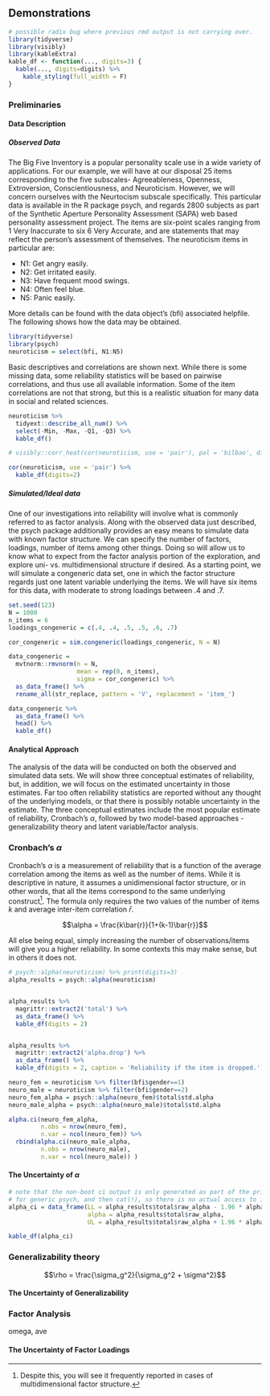 ## Demonstrations

```r
# possible radix bug where previous rmd output is not carrying over.
library(tidyverse)
library(visibly)
library(kableExtra)
kable_df <- function(..., digits=3) {
  kable(..., digits=digits) %>% 
    kable_styling(full_width = F)
}
```

### Preliminaries

#### Data Description

##### Observed Data

The Big Five Inventory is a popular personality scale use in a wide variety of applications. For our example, we will have at our disposal 25 items corresponding to the five subscales- Agreeableness, Openness, Extroversion, Conscientiousness, and Neuroticism.  However, we will concern ourselves with the Neurtocism subscale specifically.  This particular data is available in the R package <span class="pack">psych</span>, and regards 2800 subjects as part of the Synthetic Aperture Personality Assessment (SAPA) web based personality assessment project.  The items are six-point scales ranging from 1 Very Inaccurate to six 6 Very Accurate, and are statements that may reflect the person's assessment of themselves.  The neuroticism items in particular are:

- N1: Get angry easily.
- N2: Get irritated easily.
- N3: Have frequent mood swings.
- N4: Often feel blue.
- N5: Panic easily.

More details can be found with the data object's (<span class="objclass">bfi</span>) associated helpfile.  The following shows how the data may be obtained.

```r
library(tidyverse)
library(psych)
neuroticism = select(bfi, N1:N5)
```

Basic descriptives and correlations are shown next. While there is some missing data, some reliability statistics will be based on pairwise correlations, and thus use all available information.  Some of the item correlations are not that strong, but this is a realistic situation for many data in social and related sciences.

```r
neuroticism %>% 
  tidyext::describe_all_num() %>% 
  select(-Min, -Max, -Q1, -Q3) %>% 
  kable_df()
```


```r
# visibly::corr_heat(cor(neuroticism, use = 'pair'), pal = 'bilbao', dir=1)

cor(neuroticism, use = 'pair') %>% 
  kable_df(digits=2)
```


##### Simulated/Ideal data

One of our investigations into reliability will involve what is commonly referred to as factor analysis.  Along with the observed data just described, the <span class="pack">psych</span> package additionally provides an easy means to simulate data with known factor structure.  We can specify the number of factors, loadings, number of items among other things.  Doing so will allow us to know what to expect from the factor analysis portion of the exploration, and explore uni- vs. multidimensional structure if desired.  As a starting point, we will simulate a <span class="emph">congeneric</span> data set, one in which the factor structure regards just one latent variable underlying the items.  We will have six items for this data, with moderate to strong loadings between .4 and .7.

```r
set.seed(123)
N = 1000
n_items = 6
loadings_congeneric = c(.4, .4, .5, .5, .6, .7)

cor_congeneric = sim.congeneric(loadings_congeneric, N = N)

data_congeneric = 
  mvtnorm::rmvnorm(n = N, 
                   mean = rep(0, n_items), 
                   sigma = cor_congeneric) %>% 
  as_data_frame() %>% 
  rename_all(str_replace, pattern = 'V', replacement = 'item_')
```

```r
data_congeneric %>% 
  as_data_frame() %>% 
  head() %>% 
  kable_df()
```



#### Analytical Approach

The analysis of the data will be conducted on both the observed and simulated data sets.  We will show three conceptual estimates of reliability, but, in addition, we will focus on the estimated uncertainty in those estimates.  Far too often reliability statistics are reported without any thought of the underlying models, or that there is possibly notable uncertainty in the estimate.  The three conceptual estimates include the most popular estimate of reliability, Cronbach's $\alpha$, followed by two model-based approaches - generalizability theory and latent variable/factor analysis.



### Cronbach's $\alpha$

Cronbach's $\alpha$ is a measurement of reliability that is a function of the average correlation among the items as well as the number of items.  While it is descriptive in nature, it assumes a unidimensional factor structure, or in other words, that all the items correspond to the same underlying construct[^chron_app].  The formula only requires the two values of the number of items $k$ and average inter-item correlation $\bar{r}$.

$$\alpha = \frac{k\bar{r}}{1+(k-1)\bar{r}}$$

All else being equal, simply increasing the number of observations/items will give you a higher reliability.  In some contexts this may make sense, but in others it does not.


```r
# psych::alpha(neuroticism) %>% print(digits=3)
alpha_results = psych::alpha(neuroticism)


alpha_results %>% 
  magrittr::extract2('total') %>% 
  as_data_frame() %>% 
  kable_df(digits = 2)


alpha_results %>% 
  magrittr::extract2('alpha.drop') %>% 
  as_data_frame() %>% 
  kable_df(digits = 2, caption = 'Reliability if the item is dropped.')
```

```r
neuro_fem = neuroticism %>% filter(bfi$gender==1)
neuro_male = neuroticism %>% filter(bfi$gender==2)
neuro_fem_alpha = psych::alpha(neuro_fem)$total$std.alpha
neuro_male_alpha = psych::alpha(neuro_male)$total$std.alpha

alpha.ci(neuro_fem_alpha,
         n.obs = nrow(neuro_fem),
         n.var = ncol(neuro_fem)) %>% 
  rbind(alpha.ci(neuro_male_alpha,
         n.obs = nrow(neuro_male),
         n.var = ncol(neuro_male)) )
```



#### The Uncertainty of $\alpha$

```r
# note that the non-boot ci output is only generated as part of the print method
# for generic psych, and then cat(!), so there is no actual access to it.
alpha_ci = data_frame(LL = alpha_results$total$raw_alpha - 1.96 * alpha_results$total$ase, 
                      alpha = alpha_results$total$raw_alpha, 
                      UL = alpha_results$total$raw_alpha + 1.96 * alpha_results$total$ase)

kable_df(alpha_ci)
```


### Generalizability theory

$$\rho = \frac{\sigma_g^2}{\sigma_g^2 + \sigma^2}$$


#### The Uncertainty of Generalizability

### Factor Analysis

omega, ave

#### The Uncertainty of Factor Loadings

[^chron_app]: Despite this, you will see it frequently reported in cases of multidimensional factor structure.